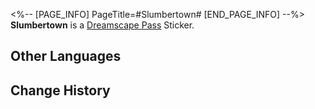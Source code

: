<%-- [PAGE_INFO]
PageTitle=#Slumbertown#
[END_PAGE_INFO] --%>
{{Stub|Location information}}
{{Item Infobox
|id          = 223808
|image       = Dreamscape Pass Sticker Slumbertown.png
|type        = Dreamscape Pass Sticker
|type2       = The Last Tycoon Stickers
|invCategory = 
|rarity      = 4
|effect      = 
|description = Digital stickers that can be used to decorate the pages of the Dreamtour Handbook. They come in many different styles.
|source1     = [[Investigate the twisted spiral in Dreamflux Reef]]
}}
{{Description|In the domain of dreams, chaos and disorder are reality.}}
'''Slumbertown''' is a [[Dreamscape Pass]] Sticker.

==Other Languages==
{{Other Languages
|en   = Slumbertown
|zhs  = 睡城
|zht  = 睡城
|ja   = 眠れる街
|ko   = 수면의 도시
|es   = Duermeburgo
|fr   = Bourg-Repos
|ru   = Спальный район
|th   = เมืองนิทรา
|vi   = Thành Phố Ngủ Mê
|de   = Schlummerstadt
|id   = Slumbertown
|pt   = Cidade Adormecida
}}

==Change History==
{{Change History|2.2}}